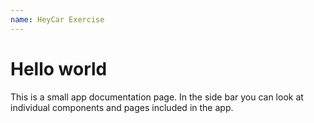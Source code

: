 ```yaml
---
name: HeyCar Exercise
---
```



# Hello world

This is a small app documentation page.
In the side bar you can look at individual components and pages included in the app.

